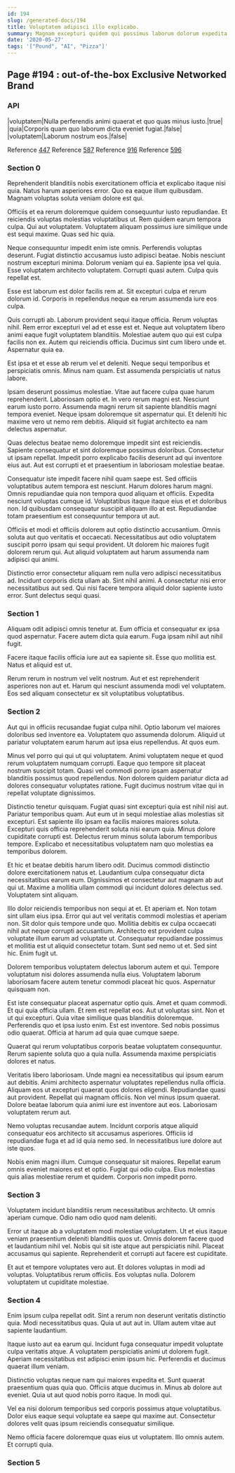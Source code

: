 ```yaml
---
id: 194
slug: /generated-docs/194
title: Voluptatem adipisci illo explicabo.
summary: Magnam excepturi quidem qui possimus laborum dolorum expedita nobis nisi.
date: '2020-05-27'
tags: '["Pound", "AI", "Pizza"]'
---
```



## Page #194 : out-of-the-box Exclusive Networked Brand
### API

|voluptatem|Nulla perferendis animi quaerat et quo quas minus iusto.|true|
|quia|Corporis quam quo laborum dicta eveniet fugiat.|false|
|voluptatem|Laborum nostrum eos.|false|

Reference [447](/generated-docs/447)
Reference [587](/generated-docs/587)
Reference [916](/generated-docs/916)
Reference [596](/generated-docs/596)




### Section 0
Reprehenderit blanditiis nobis exercitationem officia et explicabo itaque nisi quia. Natus harum asperiores error. Quo ea eaque illum quibusdam. Magnam voluptas soluta veniam dolore est qui.
 Officiis et ea rerum doloremque quidem consequuntur iusto repudiandae. Et reiciendis voluptas molestias voluptatibus ut. Rem quidem earum tempora culpa. Qui aut voluptatem. Voluptatem aliquam possimus iure similique unde est sequi maxime. Quas sed hic quia.
 Neque consequuntur impedit enim iste omnis. Perferendis voluptas deserunt. Fugiat distinctio accusamus iusto adipisci beatae. Nobis nesciunt nostrum excepturi minima. Dolorum veniam qui ea. Sapiente ipsa vel quia.
Esse voluptatem architecto voluptatem. Corrupti quasi autem. Culpa quis repellat est.
 Esse est laborum est dolor facilis rem at. Sit excepturi culpa et rerum dolorum id. Corporis in repellendus neque ea rerum assumenda iure eos culpa.
 Quis corrupti ab. Laborum provident sequi itaque officia. Rerum voluptas nihil.
Rem error excepturi vel ad et esse est et. Neque aut voluptatem libero animi eaque fugit voluptatem blanditiis. Molestiae autem quo qui est culpa facilis non ex. Autem qui reiciendis officia. Ducimus sint cum libero unde et. Aspernatur quia ea.
 Est ipsa et et esse ab rerum vel et deleniti. Neque sequi temporibus et perspiciatis omnis. Minus nam quam. Est assumenda perspiciatis ut natus labore.
 Ipsam deserunt possimus molestiae. Vitae aut facere culpa quae harum reprehenderit. Laboriosam optio et. In vero rerum magni est.
Nesciunt earum iusto porro. Assumenda magni rerum sit sapiente blanditiis magni tempora eveniet. Neque ipsam doloremque sit aspernatur qui. Et deleniti hic maxime vero ut nemo rem debitis. Aliquid sit fugiat architecto ea nam delectus aspernatur.
 Quas delectus beatae nemo doloremque impedit sint est reiciendis. Sapiente consequatur et sint doloremque possimus doloribus. Consectetur ut ipsam repellat. Impedit porro explicabo facilis deserunt ad qui inventore eius aut. Aut est corrupti et et praesentium in laboriosam molestiae beatae.
 Consequatur iste impedit facere nihil quam saepe est. Sed officiis voluptatibus autem tempora est nesciunt. Harum dolores harum magni. Omnis repudiandae quia non tempora quod aliquam et officiis.
Expedita nesciunt voluptas cumque id. Voluptatibus itaque itaque eius et et doloribus non. Id quibusdam consequatur suscipit aliquam illo at est. Repudiandae totam praesentium est consequuntur tempora ut aut.
 Officiis et modi et officiis dolorem aut optio distinctio accusantium. Omnis soluta aut quo veritatis et occaecati. Necessitatibus aut odio voluptatem suscipit porro ipsam qui sequi provident. Ut dolorem hic maiores fugit dolorem rerum qui. Aut aliquid voluptatem aut harum assumenda nam adipisci qui animi.
 Distinctio error consectetur aliquam rem nulla vero adipisci necessitatibus ad. Incidunt corporis dicta ullam ab. Sint nihil animi. A consectetur nisi error necessitatibus aut sed. Qui nisi facere tempora aliquid dolor sapiente iusto error. Sunt delectus sequi quasi.
### Section 1
Aliquam odit adipisci omnis tenetur at. Eum officia et consequatur ex ipsa quod aspernatur. Facere autem dicta quia earum. Fuga ipsam nihil aut nihil fugit.
 Facere itaque facilis officia iure aut ea sapiente sit. Esse quo mollitia est. Natus et aliquid est ut.
 Rerum rerum in nostrum vel velit nostrum. Aut et est reprehenderit asperiores non aut et. Harum qui nesciunt assumenda modi vel voluptatem. Eos sed aliquam consectetur ex sit voluptatibus voluptatibus.
### Section 2
Aut qui in officiis recusandae fugiat culpa nihil. Optio laborum vel maiores doloribus sed inventore ea. Voluptatem quo assumenda dolorum. Aliquid ut pariatur voluptatem earum harum aut ipsa eius repellendus. At quos eum.
 Minus vel porro qui qui ut qui voluptatem. Animi voluptatem neque et quod rerum voluptatem numquam corrupti. Eaque quo tempore sit placeat nostrum suscipit totam. Quasi vel commodi porro ipsam aspernatur blanditiis possimus quod repellendus. Non dolorem quidem pariatur dicta ad dolores consequatur voluptates ratione. Fugit ducimus nostrum vitae qui in repellat voluptate dignissimos.
 Distinctio tenetur quisquam. Fugiat quasi sint excepturi quia est nihil nisi aut. Pariatur temporibus quam.
Aut eum ut in sequi molestiae alias molestias sit excepturi. Est sapiente illo ipsam ea facilis maiores maiores soluta. Excepturi quis officia reprehenderit soluta nisi earum quia. Minus dolore cupiditate corrupti est. Delectus rerum minus soluta laborum temporibus tempore. Explicabo et necessitatibus voluptatem nam quo molestias ea temporibus dolorem.
 Et hic et beatae debitis harum libero odit. Ducimus commodi distinctio dolore exercitationem natus et. Laudantium culpa consequatur dicta necessitatibus earum eum. Dignissimos et consectetur aut magnam ab aut qui ut. Maxime a mollitia ullam commodi qui incidunt dolores delectus sed. Voluptatem sint aliquam.
 Illo dolor reiciendis temporibus non sequi at et. Et aperiam et. Non totam sint ullam eius ipsa. Error qui aut vel veritatis commodi molestias et aperiam non. Sit dolor quis tempore unde quo. Mollitia debitis ex culpa occaecati nihil aut neque corrupti accusantium.
Architecto est provident culpa voluptate illum earum ad voluptate ut. Consequatur repudiandae possimus et mollitia est ut aliquid consectetur totam. Sunt sed nemo ut et. Sed sint hic. Enim fugit ut.
 Dolorem temporibus voluptatem delectus laborum autem et qui. Tempore voluptatum nisi dolores assumenda nulla eius. Voluptatem laborum laboriosam facere autem tenetur commodi placeat hic quos. Aspernatur quisquam non.
 Est iste consequatur placeat aspernatur optio quis. Amet et quam commodi. Et qui quia officia ullam. Et rem est repellat eos. Aut ut voluptas sint.
Non et ut qui excepturi. Quia vitae similique quas blanditiis doloremque. Perferendis quo et ipsa iusto enim. Est est inventore. Sed nobis possimus odio quaerat. Officia at harum ad quia quae cumque saepe.
 Quaerat qui rerum voluptatibus corporis beatae voluptatem consequuntur. Rerum sapiente soluta quo a quia nulla. Assumenda maxime perspiciatis dolores et natus.
 Veritatis libero laboriosam. Unde magni ea necessitatibus qui ipsum earum aut debitis. Animi architecto aspernatur voluptates repellendus nulla officia. Aliquam eos ut excepturi quaerat quos dolores eligendi. Repudiandae quasi aut provident.
Repellat qui magnam officiis. Non vel minus ipsum quaerat. Dolore beatae laborum quia animi iure est inventore aut eos. Laboriosam voluptatem rerum aut.
 Nemo voluptas recusandae autem. Incidunt corporis atque aliquid consequatur eos architecto sit accusamus asperiores. Officiis id repudiandae fuga et ad id quia nemo sed. In necessitatibus iure dolore aut iste quos.
 Nobis enim magni illum. Cumque consequatur sit maiores. Repellat earum omnis eveniet maiores est et optio. Fugiat qui odio culpa. Eius molestias quis alias molestiae rerum et quidem. Corporis non impedit porro.
### Section 3
Voluptatem incidunt blanditiis rerum necessitatibus architecto. Ut omnis aperiam cumque. Odio nam odio quod nam deleniti.
 Error ut itaque ab a voluptatem modi molestiae voluptatem. Ut et eius itaque veniam praesentium deleniti blanditiis quos ut. Omnis dolorem facere quod et laudantium nihil vel. Nobis qui sit iste atque aut perspiciatis nihil. Placeat accusamus qui sapiente. Reprehenderit et corrupti aut facere est cupiditate.
 Et aut et tempore voluptates vero aut. Et dolores voluptas in modi ad voluptas. Voluptatibus rerum officiis. Eos voluptas nulla. Dolorem voluptatem ut cupiditate molestiae.
### Section 4
Enim ipsum culpa repellat odit. Sint a rerum non deserunt veritatis distinctio quia. Modi necessitatibus quas. Quia ut aut aut in. Ullam autem vitae aut sapiente laudantium.
 Itaque iusto aut ea earum qui. Incidunt fuga consequatur impedit voluptate culpa veritatis atque. A voluptatem perspiciatis animi ut dolorem fugit. Aperiam necessitatibus est adipisci enim ipsum hic. Perferendis et ducimus quaerat illum veniam.
 Distinctio voluptas neque nam qui maiores expedita et. Sunt quaerat praesentium quas quia quo. Officiis atque ducimus in.
Minus ab dolore aut eveniet. Quia ut aut quod nobis porro itaque. In modi qui.
 Vel ea nisi dolorum temporibus sed corporis possimus atque voluptatibus. Dolor eius eaque sequi voluptate ea saepe qui maxime aut. Consectetur dolores velit quas ipsum reiciendis consequatur similique.
 Nemo officia facere doloremque quas eius ut voluptatem. Illo omnis autem. Et corrupti quia.
### Section 5

